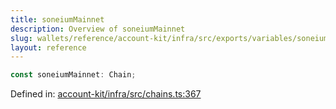 ```yaml
---
title: soneiumMainnet
description: Overview of soneiumMainnet
slug: wallets/reference/account-kit/infra/src/exports/variables/soneiumMainnet
layout: reference
---
```


```ts
const soneiumMainnet: Chain;
```

Defined in: [account-kit/infra/src/chains.ts:367](https://github.com/alchemyplatform/aa-sdk/blob/49e74eee8606f480b200b4612d00d950da8a8742/account-kit/infra/src/chains.ts#L367)
